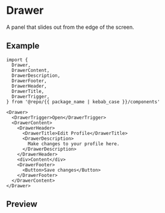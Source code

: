 
<Meta of={Stories} />

# Drawer

A panel that slides out from the edge of the screen.

## Example

```tsx
import {
  Drawer,
  DrawerContent,
  DrawerDescription,
  DrawerFooter,
  DrawerHeader,
  DrawerTitle,
  DrawerTrigger,
} from '@repo/{{ package_name | kebab_case }}/components'

<Drawer>
  <DrawerTrigger>Open</DrawerTrigger>
  <DrawerContent>
    <DrawerHeader>
      <DrawerTitle>Edit Profile</DrawerTitle>
      <DrawerDescription>
        Make changes to your profile here.
      </DrawerDescription>
    </DrawerHeader>
    <div>Content</div>
    <DrawerFooter>
      <Button>Save changes</Button>
    </DrawerFooter>
  </DrawerContent>
</Drawer>
```

## Preview

<Primary />
